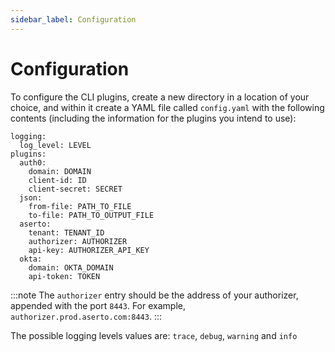 ```yaml
---
sidebar_label: Configuration
---
```


# Configuration

To configure the CLI plugins, create a new directory in a location of your choice, and within it create a YAML file called `config.yaml` with the following contents (including the information for the plugins you intend to use):

```
logging:
  log_level: LEVEL
plugins:
  auth0:
    domain: DOMAIN
    client-id: ID
    client-secret: SECRET
  json:
    from-file: PATH_TO_FILE
    to-file: PATH_TO_OUTPUT_FILE
  aserto:
    tenant: TENANT_ID
    authorizer: AUTHORIZER
    api-key: AUTHORIZER_API_KEY
  okta:
    domain: OKTA_DOMAIN
    api-token: TOKEN
```

:::note
The `authorizer` entry should be the address of your authorizer, appended with the port `8443`. For example, `authorizer.prod.aserto.com:8443`.
:::

The possible logging levels values are: `trace`, `debug`, `warning` and `info`
